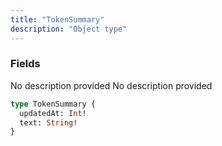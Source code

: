 ```yaml
---
title: "TokenSummary"
description: "Object type"
---
```


### Fields

<ResponseField name="updatedAt" type="Int!" required>
  No description provided
</ResponseField>

<ResponseField name="text" type="String!" required>
  No description provided
</ResponseField>


```graphql TokenSummary
type TokenSummary {
  updatedAt: Int!
  text: String!
}
```
